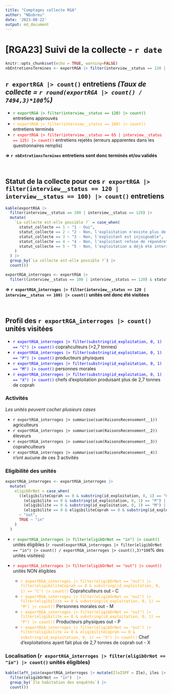 ---
title: "Comptages collecte RGA"
author: "NDubreu"
date: '2023-08-22'
output: md_document
---

# [RGA23] Suivi de la collecte - `r date`

```{r setup, include=FALSE}
knitr::opts_chunk$set(echo = TRUE, warning=FALSE)
nbEntretiensTermines <- exportRGA |> filter(interview__status == 120 | interview__status == 100) |> count()
```

## `r exportRGA |> count()` entretiens *(Taux de collecte = `r round(exportRGA |> count() / 7494,3)*100`%)*

- <font color = "Green">`r exportRGA |> filter(interview__status == 120) |> count()`</font> entretiens approuvés
- <font color = "Orange">`r exportRGA |> filter(interview__status == 100) |> count()`</font> entretiens terminés
- <font color = "Red">`r exportRGA |> filter(interview__status == 65 | interview__status == 125) |> count()`</font> entretiens rejetés (erreurs apparentes dans les questionnaires remplis)

**=> `r nbEntretiensTermines` entretiens sont donc terminés et/ou validés**

<br/>

## Statut de la collecte pour ces `r exportRGA |> filter(interview__status == 120 | interview__status == 100) |> count()` entretiens

```{r, echo=FALSE}

kable(exportRGA |>
  filter(interview__status == 100 | interview__status == 120) |>
  mutate(
    `La collecte est-elle possible ?` = case_when(
      statut_collecte == 1 ~ "1 - Oui",
      statut_collecte == 2 ~ "2 - Non, l'exploitation n'existe plus de façon définitive",
      statut_collecte == 3 ~ "3 - Non, l'exploitant est injoignable",
      statut_collecte == 4 ~ "4 - Non, l'exploitant refuse de répondre",
      statut_collecte == 5 ~ "5 - Non, l'exploitation a déjà été interrogée"
    )
  ) |>
  group_by(`La collecte est-elle possible ?`) |>
  count())
```

```{r, echo=FALSE}

exportRGA_interroges <- exportRGA |>
  filter((interview__status == 100 | interview__status == 120) & statut_collecte == 1)

```

**=> `r exportRGA_interroges |> filter(interview__status == 120 | interview__status == 100) |> count()` unités ont donc été visitées**
 
<br/>

## Profil des `r exportRGA_interroges |> count()` unités visitées

- <font color = "Blue">`r exportRGA_interroges |> filter(substring(id_exploitation, 0, 1) == "C") |> count()`</font> coprahculteurs (>2,7 tonnes)
- <font color = "Blue">`r exportRGA_interroges |> filter(substring(id_exploitation, 0, 1) == "P") |> count()`</font> producteurs phyisques
- <font color = "Blue">`r exportRGA_interroges |> filter(substring(id_exploitation, 0, 1) == "M") |> count()`</font> personnes morales
- <font color = "Blue">`r exportRGA_interroges |> filter(substring(id_exploitation, 0, 1) == "X") |> count()`</font> chefs d'exploitation produisant plus de 2,7 tonnes de coprah

### Activités 
*Les unités peuvent cocher plusieurs cases*

- `r exportRGA_interroges |> summarise(sum(RaisonsRecensement__1))` agriculteurs
- `r exportRGA_interroges |> summarise(sum(RaisonsRecensement__2))` éleveurs
- `r exportRGA_interroges |> summarise(sum(RaisonsRecensement__3))` coprahculteurs
- `r exportRGA_interroges |> summarise(sum(RaisonsRecensement__4))` n'ont aucune de ces 3 activités

### Eligibilité des unités

```{r, echo=FALSE}

exportRGA_interroges <- exportRGA_interroges |>
  mutate(
    eligibOrNot = case_when(
      ((eligibiliteCoprah == 0 & substring(id_exploitation, 0, 1) == "C") |
        (eligibilite == 0 & substring(id_exploitation, 0, 1) == "P") |
        (eligibilite == 0 & substring(id_exploitation, 0, 1) == "M") |
        (eligibilite == 0 & eligibiliteCoprah == 0 & substring(id_exploitation, 0, 1) == "X"))
      ~ "out",
      TRUE ~ "in"
    )
  ) 

```

- <font color = "Green">`r exportRGA_interroges |> filter(eligibOrNot == "in") |> count()`</font> unités éligibles (`r round(exportRGA_interroges |> filter(eligibOrNot == "in") |> count() / exportRGA_interroges |> count(),3)*100`% des unités visitées)

- <font color = "Red">`r exportRGA_interroges |> filter(eligibOrNot == "out") |> count()`</font> unités NON éligibles
  - <font color = "Orange">`r exportRGA_interroges |> filter(eligibOrNot == "out") |> filter(eligibiliteCoprah == 0 & substring(id_exploitation, 0, 1) == "C") |> count()`</font> Coprahculteurs out - C
  - <font color = "Orange">`r exportRGA_interroges |> filter(eligibOrNot == "out") |> filter(eligibilite == 0 & substring(id_exploitation, 0, 1) == "M") |> count()`</font> Personnes morales out - M
  - <font color = "Orange">`r exportRGA_interroges |> filter(eligibOrNot == "out") |> filter(eligibilite == 0 & substring(id_exploitation, 0, 1) == "P") |> count()`</font> Producteurs physiques out - P
  - <font color = "Orange">`r exportRGA_interroges |> filter(eligibOrNot == "out") |> filter(eligibilite == 0 & eligibiliteCoprah == 0 & substring(id_exploitation, 0, 1) == "X") |> count()`</font> Chef d'exploitations ayant fait plus de 2,7 tonnes de coprah out - X

### Localisation (`r exportRGA_interroges |> filter(eligibOrNot == "in") |> count()` unités éligibles)

```{r, echo=FALSE}

kable(left_join(exportRGA_interroges |> mutate(IleISPF = Ile), iles |> mutate(`Ile habitation des enquêtés` = Ile), by=c("IleISPF")) |>
  filter(eligibOrNot == "in")  |>
  group_by(`Ile habitation des enquêtés`) |>
  count())

```

